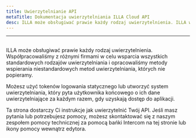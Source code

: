 ```yaml
---
title: Uwierzytelnianie API
metaTitle: Dokumentacja uwierzytelniania ILLA Cloud API
desc: ILLA może obsługiwać prawie każdy rodzaj uwierzytelnienia. ILLA współpracuje z różnymi firmami w celu wsparcia wszystkich standardowych typów uwierzytelniania i opracowała metody wspierania niestandardowych metod uwierzytelniania, których nie popieramy.
---
```


* * *

## <Heading hidden>Uwierzytelnianie API</Heading>

ILLA może obsługiwać prawie każdy rodzaj uwierzytelnienia. Współpracowaliśmy z różnymi firmami w celu wsparcia wszystkich standardowych rodzajów uwierzytelniania i opracowaliśmy metody wspierania niestandardowych metod uwierzytelniania, których nie popieramy.

Możesz użyć tokenów logowania statycznego lub utworzyć system uwierzytelniania, który pyta użytkownika końcowego o ich dane uwierzytelniające za każdym razem, gdy uzyskają dostęp do aplikacji.

Ta strona dostarczy Ci instrukcje jak uwierzytelnić Twój API. Jeśli masz pytania lub potrzebujesz pomocy, możesz skontaktować się z naszym zespołem pomocy technicznej za pomocą bańki Intercom na tej stronie lub ikony pomocy wewnątrz edytora.
